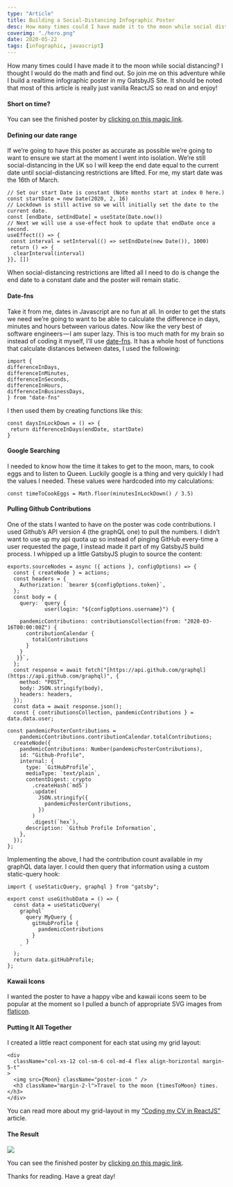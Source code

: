 ```yaml
---
type: "Article"
title: Building a Social-Distancing Infographic Poster
desc: How many times could I have made it to the moon while social distancing? I thought I would do the math and find out. So join me on this adventure while I build a realtime infographic poster in my GatsbyJS Site. It should be noted that most of this ar...
coverimg: "./hero.png"
date: 2020-05-22
tags: [infographic, javascript]
---
```


How many times could I have made it to the moon while social distancing? I thought I would do the math and find out. So join me on this adventure while I build a realtime infographic poster in my GatsbyJS Site. It should be noted that most of this article is really just vanilla ReactJS so read on and enjoy!

#### Short on time?

You can see the finished poster by [clicking on this magic link](https://sld.codes/articles/A-Social-Distancing-Infographic-Poster).


#### Defining our date range

If we’re going to have this poster as accurate as possible we’re going to want to ensure we start at the moment I went into isolation. We’re still social-distancing in the UK so I will keep the end date equal to the current date until social-distancing restrictions are lifted. For me, my start date was the 16th of March.
```
// Set our start Date is constant (Note months start at index 0 here.)  
const startDate = new Date(2020, 2, 16)  
// Lockdown is still active so we will initially set the date to the current date.  
const [endDate, setEndDate] = useState(Date.now())  
// Next we will use a use-effect hook to update that endDate once a second.  
useEffect(() => {  
 const interval = setInterval(() => setEndDate(new Date()), 1000)  
 return () => {  
  clearInterval(interval)  
}}, [])
```
When social-distancing restrictions are lifted all I need to do is change the end date to a constant date and the poster will remain static.

#### Date-fns

Take it from me, dates in Javascript are no fun at all. In order to get the stats we need we’re going to want to be able to calculate the difference in days, minutes and hours between various dates. Now like the very best of software engineers — I am super lazy. This is too much math for my brain so instead of coding it myself, I’ll use [date-fns](http://date-fns.org/). It has a whole host of functions that calculate distances between dates, I used the following:
```
import {  
differenceInDays,  
differenceInMinutes,  
differenceInSeconds,  
differenceInHours,  
differenceInBusinessDays,  
} from "date-fns"
```
I then used them by creating functions like this:
```
const daysInLockDown = () => {  
 return differenceInDays(endDate, startDate)  
}
```

#### Google Searching

I needed to know how the time it takes to get to the moon, mars, to cook eggs and to listen to Queen. Luckily google is a thing and very quickly I had the values I needed. These values were hardcoded into my calculations:
```
const timeToCookEggs = Math.floor(minutesInLockDown() / 3.5)
```
#### Pulling Github Contributions

One of the stats I wanted to have on the poster was code contributions. I used Github’s API version 4 (the graphQL one) to pull the numbers. I didn’t want to use up my api quota up so instead of pinging GitHub every-time a user requested the page, I instead made it part of my GatsbyJS build process. I whipped up a little GatsbyJS plugin to source the content:
```
exports.sourceNodes = async ({ actions }, configOptions) => {  
  const { createNode } = actions;  
  const headers = {  
    Authorization: `bearer ${configOptions.token}`,  
  };  
  const body = {  
    query: `query {  
            user(login: "${configOptions.username}") {  
     
    pandemicContributions: contributionsCollection(from: "2020-03-16T00:00:00Z") {  
      contributionCalendar {  
        totalContributions  
      }  
    }  
   }}`,  
  };  
  const response = await fetch("[https://api.github.com/graphql](https://api.github.com/graphql)", {  
    method: "POST",  
    body: JSON.stringify(body),  
    headers: headers,  
  });  
  const data = await response.json();  
  const { contributionsCollection, pandemicContributions } = data.data.user;

const pandemicPosterContributions =  
    pandemicContributions.contributionCalendar.totalContributions;  
  createNode({  
    pandemicContributions: Number(pandemicPosterContributions),  
    id: "Github-Profile",  
    internal: {  
      type: `GitHubProfile`,  
      mediaType: `text/plain`,  
      contentDigest: crypto  
        .createHash(`md5`)  
        .update(  
          JSON.stringify({  
            pandemicPosterContributions,  
          })  
        )  
        .digest(`hex`),  
      description: `Github Profile Information`,  
    },  
  });  
};

```
Implementing the above, I had the contribution count available in my graphQL data layer. I could then query that information using a custom static-query hook:
```
import { useStaticQuery, graphql } from "gatsby";

export const useGithubData = () => {  
  const data = useStaticQuery(  
    graphql`  
      query MyQuery {  
        gitHubProfile {  
          pandemicContributions  
        }  
      }  
    `  
  );  
  return data.gitHubProfile;  
};
```

#### Kawaii Icons

I wanted the poster to have a happy vibe and kawaii icons seem to be popular at the moment so I pulled a bunch of appropriate SVG images from [flaticon](https://www.flaticon.com/authors/kawaii/flat).

#### Putting It All Together

I created a little react component for each stat using my grid layout:
```
<div  
  className="col-xs-12 col-sm-6 col-md-4 flex align-horizontal margin-5-t"  
>  
  <img src={Moon} className="poster-icon " />  
  <h3 className="margin-2-l">Travel to the moon {timesToMoon} times.</h3>  
</div>
```
You can read more about my grid-layout in my [“Coding my CV in ReactJS”](https://medium.com/@samlarsendisney/i-coded-my-cv-in-reactjs-8440610801d1) article.

#### The Result

<img src="test.png"/>

You can see the finished poster by [clicking on this magic link](https://sld.codes/articles/A-Social-Distancing-Infographic-Poster).

Thanks for reading. Have a great day!
